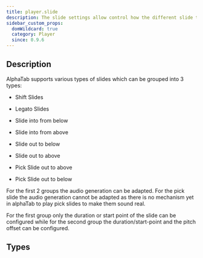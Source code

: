 ```yaml
---
title: player.slide
description: The slide settings allow control how the different slide types are generated for audio.
sidebar_custom_props:
  domWildcard: true
  category: Player
  since: 0.9.6
---
```


<SinceBadge since="0.9.6" />


## Description
AlphaTab supports various types of slides which can be grouped into 3 types:

* Shift Slides
* Legato Slides


* Slide into from below
* Slide into from above
* Slide out to below
* Slide out to above


* Pick Slide out to above
* Pick Slide out to below

For the first 2 groups the audio generation can be adapted. For the pick slide the audio generation cannot be adapted
as there is no mechanism yet in alphaTab to play pick slides to make them sound real.

For the first group only the duration or start point of the slide can be configured while for the second group
the duration/start-point and the pitch offset can be configured.

<PropertyDescription showJson={true} />


<ManualDocs />

## Types

<TypeTable>
    <TypeRow name={"alphaTab.SlidePlaybackSettings"} url={"/docs/reference/plain/slideplaybacksettings.mdx"}/>
</TypeTable>
